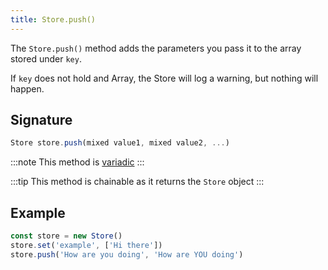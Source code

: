 ```yaml
---
title: Store.push()
---
```


The `Store.push()` method adds the parameters you pass it to the array stored under `key`.

If `key` does not hold and Array, the Store will log a warning, but nothing will happen.

## Signature

```js
Store store.push(mixed value1, mixed value2, ...)
```

:::note
This method is [variadic](https://en.wikipedia.org/wiki/Variadic_function)
:::

:::tip
This method is chainable as it returns the `Store` object
:::

## Example

```js
const store = new Store()
store.set('example', ['Hi there'])
store.push('How are you doing', 'How are YOU doing')
```
